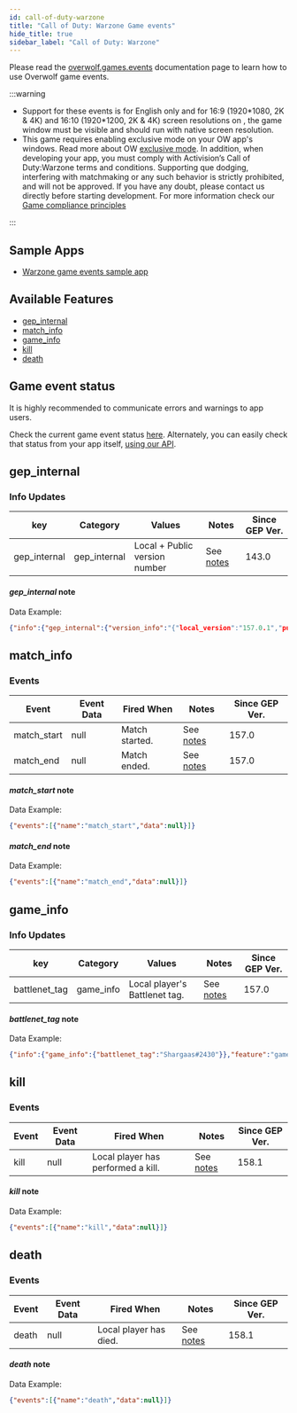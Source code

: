 ```yaml
---
id: call-of-duty-warzone
title: "Call of Duty: Warzone Game events"
hide_title: true
sidebar_label: "Call of Duty: Warzone"
---
```


<GameInfo gameID={21626} showCompliance={true} showDocs={false}/>

Please read the [overwolf.games.events](.) documentation page to learn how to use Overwolf game events.

:::warning
* Support for these events is for English only and for 16:9 (1920&#42;1080, 2K & 4K) and 16:10 (1920&#42;1200, 2K & 4K) screen resolutions on , the game window must be visible and should run with native screen resolution.
* This game requires enabling exclusive mode on your OW app's windows. Read more about OW [exclusive mode](/topics/best-practices/exclusive-mode).
In addition, when developing your app, you must comply with Activision’s Call of Duty:Warzone terms and conditions. Supporting que dodging, interfering with matchmaking or any such behavior is strictly prohibited, and will not be approved. If you have any doubt, please contact us directly before starting development.
For more information check our [Game compliance principles](/start/getting-started/game-compliance)

:::

## Sample Apps
* [Warzone game events sample app](https://github.com/overwolf/events-sample-apps)

## Available Features

* [gep_internal](#gep_internal)
* [match_info](#match_info)
* [game_info](#game_info)
* [kill](#kill)
* [death](#death)

## Game event status

It is highly recommended to communicate errors and warnings to app users. 

Check the current game event status [here](/status/). Alternately, you can easily check that status from your app itself, [using our API](/topics/using-events/how-to-check-events-status-from-app).

## gep_internal

### Info Updates

key          | Category    | Values                    | Notes                 | Since GEP Ver. |
------------ | ------------| ------------------------- | --------------------- | ------------- | 
gep_internal | gep_internal| Local + Public version number|See [notes](#gep_internal-note)|   143.0       |

#### *gep_internal* note

Data Example:

```json
{"info":{"gep_internal":{"version_info":"{"local_version":"157.0.1","public_version":"157.0.1","is_updated":true}"}},"feature":"gep_internal"}
```

## match_info

### Events

Event        | Event Data        | Fired When   | Notes              | Since GEP Ver. |
-------------| ------------------| ------------ | ------------------ | ---------------|
match_start  | null              | Match started.| See [notes](#match_start-note)     | 157.0 |
match_end    | null              | Match ended. | See [notes](#match_end-note)        | 157.0 |

#### *match_start* note

Data Example:

```json
{"events":[{"name":"match_start","data":null}]}
```

#### *match_end* note

Data Example:

```json
{"events":[{"name":"match_end","data":null}]}
```

## game_info

### Info Updates

key          | Category    | Values                    | Notes                 | Since GEP Ver. |
------------ | ------------| ------------------------- | --------------------- | ------------- | 
battlenet_tag| game_info   | Local player's Battlenet tag. |See [notes](#battlenet_tag-note)|   157.0       |

#### *battlenet_tag* note

Data Example:

```json
{"info":{"game_info":{"battlenet_tag":"Shargaas#2430"}},"feature":"game_info"}
```

## kill

### Events

Event        | Event Data        | Fired When   | Notes              | Since GEP Ver. |
-------------| ------------------| ------------ | ------------------ | ---------------|
kill         | null              | Local player has performed a kill.| See [notes](#kill-note)     | 158.1 |

#### *kill* note

Data Example:

```json
{"events":[{"name":"kill","data":null}]}
```

## death

### Events

Event        | Event Data        | Fired When   | Notes              | Since GEP Ver. |
-------------| ------------------| ------------ | ------------------ | ---------------|
death        | null              | Local player has died.| See [notes](#death-note)     | 158.1 |

#### *death* note

Data Example:

```json
{"events":[{"name":"death","data":null}]}
```
